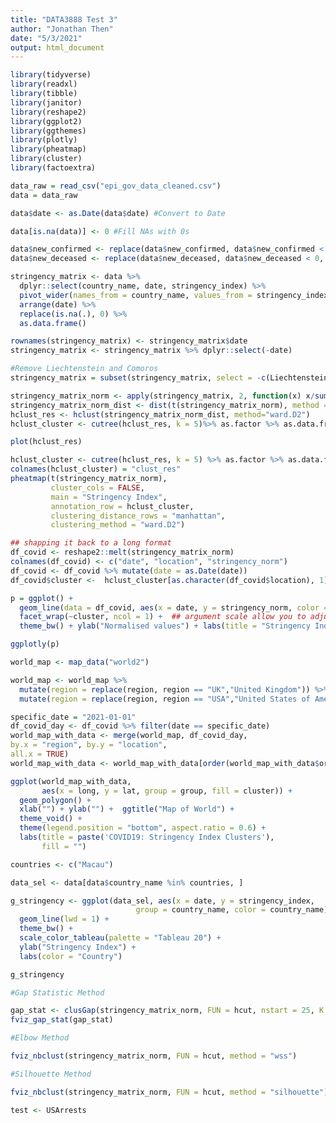 ```yaml
---
title: "DATA3888 Test 3"
author: "Jonathan Then"
date: "5/3/2021"
output: html_document
---
```


```r
library(tidyverse)
library(readxl)
library(tibble)
library(janitor)
library(reshape2)
library(ggplot2)
library(ggthemes)
library(plotly)
library(pheatmap)
library(cluster)
library(factoextra)
```

```r
data_raw = read_csv("epi_gov_data_cleaned.csv")
data = data_raw

data$date <- as.Date(data$date) #Convert to Date

data[is.na(data)] <- 0 #Fill NAs with 0s

data$new_confirmed <- replace(data$new_confirmed, data$new_confirmed < 0, 0)
data$new_deceased <- replace(data$new_deceased, data$new_deceased < 0, 0)

```

```r
stringency_matrix <- data %>% 
  dplyr::select(country_name, date, stringency_index) %>%
  pivot_wider(names_from = country_name, values_from = stringency_index) %>%
  arrange(date) %>% 
  replace(is.na(.), 0) %>%
  as.data.frame()

rownames(stringency_matrix) <- stringency_matrix$date
stringency_matrix <- stringency_matrix %>% dplyr::select(-date)

#Remove Liechtenstein and Comoros
stringency_matrix = subset(stringency_matrix, select = -c(Liechtenstein, Comoros, Macau) )
```

```r
stringency_matrix_norm <- apply(stringency_matrix, 2, function(x) x/sum(x))
stringency_matrix_norm_dist <- dist(t(stringency_matrix_norm), method = "manhattan")
hclust_res <- hclust(stringency_matrix_norm_dist, method="ward.D2")
hclust_cluster <- cutree(hclust_res, k = 5)%>% as.factor %>% as.data.frame
```

```r
plot(hclust_res)
```

```r
hclust_cluster <- cutree(hclust_res, k = 5) %>% as.factor %>% as.data.frame 
colnames(hclust_cluster) = "clust_res"
pheatmap(t(stringency_matrix_norm), 
         cluster_cols = FALSE,
         main = "Stringency Index",
         annotation_row = hclust_cluster,
         clustering_distance_rows = "manhattan",
         clustering_method = "ward.D2")
```

```r
## shapping it back to a long format
df_covid <- reshape2::melt(stringency_matrix_norm)
colnames(df_covid) <- c("date", "location", "stringency_norm")
df_covid <- df_covid %>% mutate(date = as.Date(date))
df_covid$cluster <-  hclust_cluster[as.character(df_covid$location), 1]

p = ggplot() +
  geom_line(data = df_covid, aes(x = date, y = stringency_norm, color = location)) +
  facet_wrap(~cluster, ncol = 1) +  ## argument scale allow you to adjust whether to have the same y-axis or not
  theme_bw() + ylab("Normalised values") + labs(title = "Stringency Index")

ggplotly(p)
```

```r
world_map <- map_data("world2")

world_map <- world_map %>%
  mutate(region = replace(region, region == "UK","United Kingdom")) %>% 
  mutate(region = replace(region, region == "USA","United States of America")) 

specific_date = "2021-01-01"
df_covid_day <- df_covid %>% filter(date == specific_date)
world_map_with_data <- merge(world_map, df_covid_day, 
by.x = "region", by.y = "location",
all.x = TRUE)
world_map_with_data <- world_map_with_data[order(world_map_with_data$order), ]

```

```r
ggplot(world_map_with_data, 
       aes(x = long, y = lat, group = group, fill = cluster)) +
  geom_polygon() +
  xlab("") + ylab("") +  ggtitle("Map of World") +
  theme_void() +
  theme(legend.position = "bottom", aspect.ratio = 0.6) +
  labs(title = paste('COVID19: Stringency Index Clusters'),
       fill = "")

```

```r
countries <- c("Macau")

data_sel <- data[data$country_name %in% countries, ]

g_stringency <- ggplot(data_sel, aes(x = date, y = stringency_index, 
                            group = country_name, color = country_name)) +
  geom_line(lwd = 1) +
  theme_bw() +
  scale_color_tableau(palette = "Tableau 20") +
  ylab("Stringency Index") +
  labs(color = "Country")

g_stringency

```

```r
#Gap Statistic Method

gap_stat <- clusGap(stringency_matrix_norm, FUN = hcut, nstart = 25, K.max = 20, B = 50)
fviz_gap_stat(gap_stat)

```

```r
#Elbow Method

fviz_nbclust(stringency_matrix_norm, FUN = hcut, method = "wss")
```

```r
#Silhouette Method

fviz_nbclust(stringency_matrix_norm, FUN = hcut, method = "silhouette")
```

```r
test <- USArrests
```

```r

```